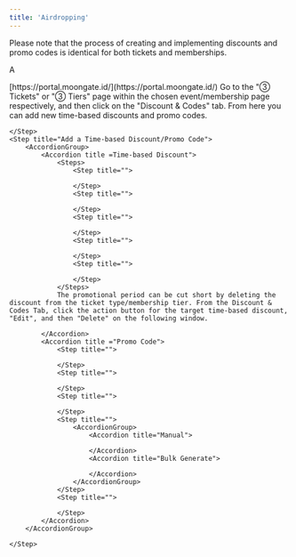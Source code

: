 ```yaml
---
title: 'Airdropping'
---
```


Please note that the process of creating and implementing discounts and promo codes is identical for both tickets and memberships.

A

<Steps>
    <Step title="Sign into the Moongate Merchant Portal">
        [https://portal.moongate.id/](https://portal.moongate.id/)
    </Step>
    <Step title="Navigate to the Target Event or Membership Page">
    </Step>
    <Step title="Navigate to the Discount & Codes Tab">
        Go to the "③ Tickets" or "③ Tiers" page within the chosen event/membership page respectively, and then click on the "Discount & Codes" tab. From here you can add new time-based discounts and promo codes.
        
    </Step>
    <Step title="Add a Time-based Discount/Promo Code">
        <AccordionGroup>
            <Accordion title =Time-based Discount">
                <Steps>
                    <Step title="">
                        
                    </Step>
                    <Step title="">
                        
                    </Step>
                    <Step title="">
                        
                    </Step>
                    <Step title="">
                        
                    </Step>
                    <Step title="">
                        
                    </Step>
                </Steps>
                The promotional period can be cut short by deleting the discount from the ticket type/membership tier. From the Discount & Codes Tab, click the action button for the target time-based discount, "Edit", and then "Delete" on the following window.
                
            </Accordion>
            <Accordion title ="Promo Code">
                <Step title="">
                    
                </Step>
                <Step title="">
                    
                </Step>
                <Step title="">
                    
                </Step>
                <Step title="">
                    <AccordionGroup>
                        <Accordion title="Manual">
                            
                        </Accordion>
                        <Accordion title="Bulk Generate">
                            
                        </Accordion>
                    </AccordionGroup>
                </Step>
                <Step title="">
                    
                </Step>
            </Accordion>
        </AccordionGroup>
        
    </Step>
</Steps>